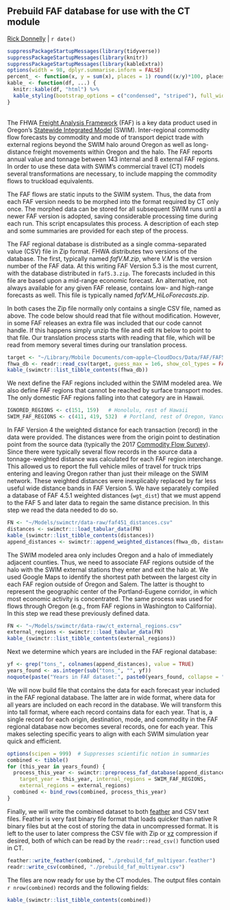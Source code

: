 ## Prebuild FAF database for use with the CT module
[Rick Donnelly](mailto:rick.donnelly@gmail.com) | `r date()`
```r
suppressPackageStartupMessages(library(tidyverse))
suppressPackageStartupMessages(library(knitr))
suppressPackageStartupMessages(library(kableExtra))
options(width = 98, dplyr.summarise.inform = FALSE)
percent_ <- function(x, y = sum(x), places = 1) round((x/y)*100, places)
kable_ <- function(df, ...) {
  knitr::kable(df, "html") %>%
  kable_styling(bootstrap_options = c("condensed", "striped"), full_width = FALSE, font_size = 13)
}
```

<br>
The FHWA [Freight Analysis Framework](https://ops.fhwa.dot.gov/freight/freight_analysis/faf/) (FAF) is a key data product used in Oregon's [Statewide Integrated Model](https://www.oregon.gov/odot/Planning/Pages/Technical-Tools.aspx) (SWIM). Inter-regional commodity flow forecasts by commodity and mode of transport depict trade with external regions beyond the SWIM halo around Oregon as well as long-distance freight movements within Oregon and the halo. The FAF reports annual value and tonnage between 143 internal and 8 external FAF regions. In order to use these data with SWIM's commercial travel (CT) models several transformations are necessary, to include mapping the commodity flows to truckload equivalents.

The FAF flows are static inputs to the SWIM system. Thus, the data from each FAF version needs to be morphed into the format required by CT only once. The morphed data can be stored for all subsequent SWIM runs until a newer FAF version is adopted, saving considerable processing time during each run. This script encapsulates this process. A description of each step and some summaries are provided for each step of the process.

The FAF regional database is distributed as a single comma-separated value (CSV) file in Zip format. FHWA distributes two versions of the database. The first, typically named _fafV.M.zip_, where _V.M_ is the version number of the FAF data. At this writing FAF Version 5.3 is the most current, with the database distributed in `faf5.3.zip`. The forecasts included in this file are based upon a mid-range economic forecast. An alternative, not always available for any given FAF release, contains low- and high-range forecasts as well. This file is typically named _fafV.M_HiLoForecasts.zip_.

In both cases the Zip file normally only contains a single CSV file, named as above. The code below should read that file without modification. However, in some FAF releases an extra file was included that our code cannot handle. If this happens simply unzip the file and edit `FN` below to point to that file. Our translation process starts with reading that file, which will be read from memory several times during our translation process.
```r
target <- "~/Library/Mobile Documents/com~apple~CloudDocs/Data/FAF/FAF5.4.csv.xz"
fhwa_db <- readr::read_csv(target, guess_max = 1e6, show_col_types = FALSE)
kable_(swimctr::list_tibble_contents(fhwa_db))
```

We next define the FAF regions included within the SWIM modeled area. We also define FAF regions that cannot be reached by surface transport modes. The only domestic FAF regions falling into that category are in Hawaii. 
```r
IGNORED_REGIONS <- c(151, 159)   # Honolulu, rest of Hawaii
SWIM_FAF_REGIONS <- c(411, 419, 532)  # Portland, rest of Oregon, Vancouver
```

In FAF Version 4 the weighted distance for each transaction (record) in the data were provided. The distances were from the origin point to destination point from the source data (typically the 2017 [Commodity Flow Survey](https://www.census.gov/programs-surveys/cfs.html)). Since there were typically several flow records in the source data a tonnage-weighted distance was calculated for each FAF region interchange. This allowed us to report the full vehicle miles of travel for truck trips entering and leaving Oregon rather than just their mileage on the SWIM network. These weighted distances were inexplicably replaced by far less useful wide distance bands in FAF Version 5. We have separately compiled a database of FAF 4.5.1 weighted distances (`wgt_dist`) that we must append to the FAF 5 and later data to regain the same distance precision. In this step we read the data needed to do so.
```r
FN <- "~/Models/swimctr/data-raw/faf451_distances.csv"
distances <- swimctr:::load_tabular_data(FN)
kable_(swimctr::list_tibble_contents(distances))
append_distances <- swimctr::append_weighted_distances(fhwa_db, distances)
```

The SWIM modeled area only includes Oregon and a halo of immediately adjacent counties. Thus, we need to associate FAF regions outside of the halo with the SWIM external stations they enter and exit the halo at. We used Google Maps to identify the shortest path between the largest city in each FAF region outside of Oregon and Salem. The latter is thought to represent the geographic center of the Portland-Eugene corridor, in which most economic activity is concentrated. The same process was used for flows through Oregon (e.g., from FAF regions in Washington to California). In this step we read these previously defined data. 
```r
FN <- "~/Models/swimctr/data-raw/ct_external_regions.csv"
external_regions <- swimctr:::load_tabular_data(FN)
kable_(swimctr::list_tibble_contents(external_regions))
```

Next we determine which years are included in the FAF regional database:
```r
yf <- grep("tons_", colnames(append_distances), value = TRUE)
years_found <- as.integer(sub("tons_", "", yf))
noquote(paste("Years in FAF dataset:", paste0(years_found, collapse = " ")))
```

We will now build file that contains the data for each forecast year included in the FAF regional database. The latter are in wide format, where data for all years are included on each record in the database. We will transform this into tall format, where each record contains data for each year. That is, a single record for each origin, destination, mode, and commodity in the FAF regional database now becomes several records, one for each year. This makes selecting specific years to align with each SWIM simulation year quick and efficient. 
```r
options(scipen = 999)  # Suppresses scientific notion in summaries
combined <- tibble()
for (this_year in years_found) {
  process_this_year <- swimctr::preprocess_faf_database(append_distances,
    target_year = this_year, internal_regions = SWIM_FAF_REGIONS,
    external_regions = external_regions)
  combined <- bind_rows(combined, process_this_year)
}
```

Finally, we will write the combined dataset to both [feather](https://www.rstudio.com/blog/feather/) and CSV text files. Feather is very fast binary file format that loads quicker than native R binary files but at the cost of storing the data in uncompressed format. It is left to the user to later compress the CSV file with Zip or [xz](https://tukaani.org/xz/) compression if desired, both of which can be read by the `readr::read_csv()` function used in CT.
```r
feather::write_feather(combined, "./prebuild_faf_multiyear.feather")
readr::write_csv(combined, "./prebuild_faf_multiyear.csv")
```

The files are now ready for use by the CT modules. The output files contain `r nrow(combined)` records and the following fields:
```r
kable_(swimctr::list_tibble_contents(combined))
```
